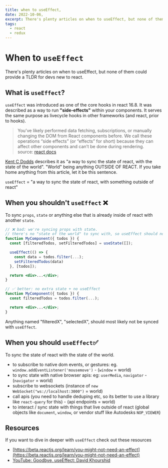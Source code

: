 ```yaml
---
title: when to useEffect,
date: 2022-10-06,
excerpt: There's plenty articles on when to useEffect, but none of them could provide a TLDR for devs new to react.,
tags: 
  - react
  - redux
---
```


# When to `useEffect`

There's plenty articles on when to useEffect, but none of them could provide a TLDR for devs new to react.

## What is `useEffect`?

`useEffect` was introduced as one of the core hooks in react 16.8. It was described as a way to run **"side-effects"** within your components. It serves the same purpose as livecycle hooks in other frameworks (and react, prior to hooks).

> You’ve likely performed data fetching, subscriptions, or manually changing the DOM from React components before. We call these operations “side effects” (or “effects” for short) because they can affect other components and can’t be done during rendering.  
> source: [react docs](https://reactjs.org/docs/hooks-overview.html)

[Kent C Dodds](https://kentcdodds.com/) describes it as "a way to sync the state of react, with the state of the world". "World" being anything OUTSIDE OF REACT. If you take home anything from this article, let it be this sentence.

`useEffect` = "a way to sync the state of react, with something outside of react"

## When you shouldn't `useEffect` ❌

To sync `props`, `state` or anything else that is already inside of react with another `state`.

```jsx
// ❌ bad: we're syncing props with state.
// there's no "state of the world" to sync with, so useEffect should not be used here
function MyComponent({ todos }) {
  const [filteredTodos, setFilteredTodos] = useState([]);

  useEffect(() => {
    const data = todos.filter(...);
    setFilteredTodos(data)
  }, [todos]);

  return <div>...</div>;
}

// ✅ better: no extra state + no useEffect
function MyComponent({ todos }) {
  const filteredTodos = todos.filter(...);

  return <div>...</div>;
}
```

Anything named "filteredX", "selectedX", should most likely not be synced with `useEffect`.

## When you should `useEffect`✅

To sync the state of react with the state of the world.

- to subscribe to native dom events, or gestures: eg. `window.addEventListener('mousemove')` - (`window` = world)
- to sync state with native browser apis: eg: `userMedia`, `navigator` - (`navigator` = world)
- subscribe to websockets (instance of `new WebSocket("ws://localhost:3000")` = world)
- call apis (you need to handle deduping etc, so its better to use a library like `react-query` for this) - (api endpoints = world)
- to interact / sync state with things that live outside of react (global objects like `document`, `window`, or vendor stuff like Autodesks `NOP_VIEWER`)

## Resources

If you want to dive in deeper with `useEffect` check out these resources

- [https://beta.reactjs.org/learn/you-might-not-need-an-effect](https://beta.reactjs.org/learn/you-might-not-need-an-effect)
- [YouTube: Goodbye, useEffect: David Khourshid](https://www.youtube.com/watch?v=HPoC-k7Rxwo)
